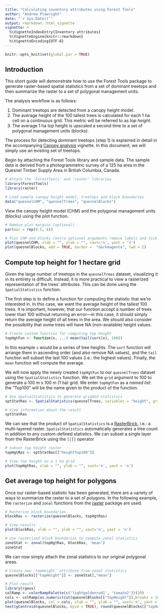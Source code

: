 ```yaml
---
title: "Calculating inventory attributes using Forest Tools"
author: "Andrew Plowright"
date: "`r Sys.Date()`"
output: rmarkdown::html_vignette
vignette: >
  %\VignetteIndexEntry{Inventory attributes}
  %\VignetteEngine{knitr::rmarkdown}
  %\VignetteEncoding{UTF-8}
---
```

```r
knitr::opts_knit$set(global.par = TRUE)
```

## Introduction

This short guide will demonstrate how to use the Forest Tools package to generate raster-based spatial statistics from a set of dominant treetops and then summarize the raster to a set of polygonal management units.

The analysis workflow is as follows:

1. Dominant treetops are detected from a canopy height model.
2. The average height of the 100 tallest trees is calculated for each 1 ha cell on a continuous grid. This metric will be referred to as _top height_.
3. The average 1 ha top height is upscaled a second time to a set of polygonal management units (blocks).

The process for detecting dominant treetops (step 1) is explained in detail in the accompanying [Canopy analysis](treetopAnalysis.html) vignette. In this document, we will simply use an existing set of treetops.

Begin by attaching the Forest Tools library and sample data. The sample data is derived from a photogrammetric survey of a 125 ha area in the Quesnel Timber Supply Area in British Columbia, Canada.

```r
# Attach the 'ForestTools' and 'raster' libraries
library(ForestTools)
library(raster)

# Load sample canopy height model, treetops and block boundaries
data("quesnelCHM", "quesnelTrees", "quesnelBlocks")
```

View the canopy height model (CHM) and the polygonal management units (blocks) using the plot function.

```r
# Remove plot margins (optional)
par(mar = rep(0.5, 4))

# Plot CHM and blocks (extra optional arguments remove labels and tick marks from the plot)
plot(quesnelCHM, xlab = "", ylab = "", xaxt='n', yaxt = 'n')
plot(quesnelBlocks, add = TRUE, border =  "darkmagenta", lwd = 2)
```

## Compute top height for 1 hectare grid

Given the large number of treetops in the `quesnelTrees` dataset, visualizing it in its entirety is difficult. Instead, it is more practical to view a rasterized representation of the trees' attributes. This can be done using the `SpatialStatistics` function.

The first step is to define a function for computing the statistic that we're interested in. In this case, we want the average height of the tallest 100 trees. It is important, however, that our function accept a number of trees lower than 100 without returning an error---in this case, it should simply return the average height of all trees in the area. We should also consider the possibility that some trees will have NA (non-available) height values.

```r
# Create custom function for computing top height
topHgtFun <- function(x, ...) mean(tail(sort(x), 100))
```

In this example `x` would be a series of tree heights. The `sort` function will arrange them in ascending order (and also remove NA values), and the `tail` function will subset the last 100 values (i.e.: the highest values). Finally, the `mean` function will compute the average.

We will now apply the newly created `topHgtFun` to our `quesnelTrees` dataset using the `SpatialStatistics` function. We set the `grid` argument to 100 to generate a 100 m x 100 m (1 ha) grid. We enter `topHgtFun` as a _named list_: the "Top100" will be the name given to the product of the function.

```r
# Use SpatialStatistics to generate gridded statistics
sptStatRas <- SpatialStatistics(quesnelTrees, variables = "height", grid = 100, statFuns = list(Top100 = topHgtFun))

# View information about the result
sptStatRas
```

We can see that the product of `SpatialStatistics` is a [RasterBrick](https://cran.r-project.org/package=raster/raster.pdf#page=36), i.e.: a multi-layered raster. `SpatialStatistics` automatically generates a tree count in addition to any custom-defined statistics. We can subset a single layer from the RasterBrick using the `[[]]` operator

```r
# Subset top height raster
topHgtRas <- sptStatRas[["heightTop100"]]

# View top height on a 1 ha grid
plot(topHgtRas, xlab = "", ylab = "", xaxt='n', yaxt = 'n')
```

## Get average top height for polygons

Once our raster-based statistic has been generated, there are a variety of ways to summarize the raster to a set of polygons. In the following example, the `rasterize` and `zonal` functions from the [raster]( https://cran.r-project.org/package=raster) package are used.

```r
# Rasterize block boundaries
blockRas <- rasterize(quesnelBlocks, topHgtRas)

# View results
plot(blockRas, xlab = "", ylab = "", xaxt='n', yaxt = 'n')

# Use rasterized block boundaries to compute zonal statistics
zoneStat <- zonal(topHgtRas, blockRas, 'mean')
zoneStat
```

We can now simply attach the zonal statistics to our original polygonal areas.

```r
# Create new 'topHeight' attribute from zonal statistics
quesnelBlocks[["topHeight"]] <- zoneStat[,"mean"]

# Plot result
library(rgeos)
colRamp <- colorRampPalette(c('lightgoldenrod1', 'tomato2'))(10)
cols <- colRamp[as.numeric(cut(quesnelBlocks[["topHeight"]],breaks = 10))]
plot(quesnelBlocks, col = cols, xlab = "", ylab = "", xaxt='n', yaxt = 'n')
text(gCentroid(quesnelBlocks, byid = TRUE), round(quesnelBlocks[["topHeight"]],2), font = 2)
```
